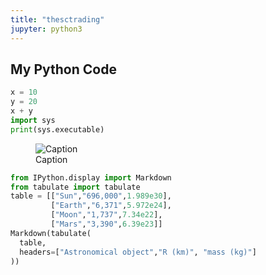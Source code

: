 ```yaml
---
title: "thesctrading"
jupyter: python3
---
```


## My Python Code

```python
x = 10
y = 20
x + y
import sys
print(sys.executable)
```
![Caption](elephant.png)

```python
from IPython.display import Markdown
from tabulate import tabulate
table = [["Sun","696,000",1.989e30],
         ["Earth","6,371",5.972e24],
         ["Moon","1,737",7.34e22],
         ["Mars","3,390",6.39e23]]
Markdown(tabulate(
  table,
  headers=["Astronomical object","R (km)", "mass (kg)"]
))
```